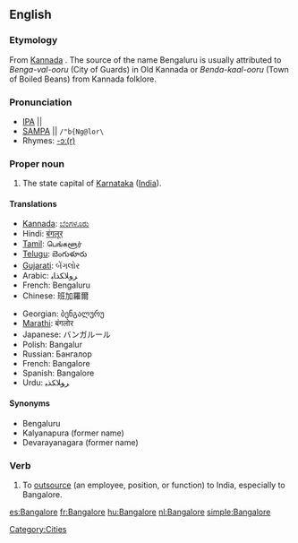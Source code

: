 {{wikipedia}}
==English==

===Etymology===
From [[wikipedia:Kannada|Kannada]] {{term|||tr=Bengaluru}}. The source of the name Bengaluru is usually attributed to ''Benga-val-ooru'' (City of Guards) in Old Kannada or ''Benda-kaal-ooru'' (Town of Boiled Beans) from Kannada folklore.

===Pronunciation===
* [[w:IPA|IPA]] || {{IPAchar|/'bæŋgəlɔː(ɹ)/}}
* [[w:SAMPA|SAMPA]] || <tt>/"b{Ng@lor\</tt>
* Rhymes: [[Rhymes:English:-ɔː(r)|-ɔː(r)]]

===Proper noun===
{{en-proper noun}}

# The state capital of [[Karnataka]] ([[India]]).

====Translations====
{{rfc-tsort|duplicate language: French}}
{{trans-top|state capital of Karnataka, India}}
* [[Kannada]]: [[:kn:ಬೆಂಗಳೂರು|ಬೆಂಗಳೂರು]]
* Hindi: [[बंगलूर]]
* [[Tamil]]: பெங்களூர்
* [[Telugu]]: బెంగుళూరు
* [[Gujarati]]: બેંગલોર
* Arabic: ﺮﻮﻠﺎﻜﺬﺎﺒ
* French: Bengaluru
* Chinese: 班加羅爾
{{trans-mid}}
* Georgian: ბენგალურუ
* [[Marathi]]: बंगलोर
* Japanese: バンガルール
* Polish: Bangalur
* Russian: Бангалор
* French: Bangalore
* Spanish: Bangalore
* Urdu: ﺮﻮﻠﺎﻜﺬﺒ
{{trans-bottom}}

====Synonyms====
* Bengaluru
* Kalyanapura (former name)
* Devarayanagara (former name)

===Verb===
{{en-verb|Bangalor|ed}}

# To [[outsource]] (an employee, position, or function) to India, especially to Bangalore.

[[Category:Cities]]

[[es:Bangalore]]
[[fr:Bangalore]]
[[hu:Bangalore]]
[[nl:Bangalore]]
[[simple:Bangalore]]